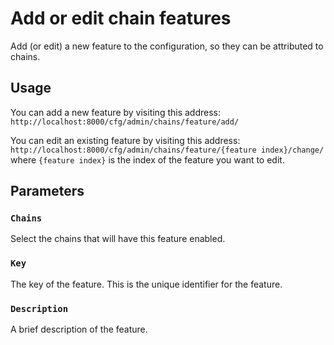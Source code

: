 # Add or edit chain features

Add (or edit) a new feature to the configuration, so they can be attributed to chains.

## Usage

You can add a new feature by visiting this address: `http://localhost:8000/cfg/admin/chains/feature/add/`

You can edit an existing feature by visiting this address: `http://localhost:8000/cfg/admin/chains/feature/{feature index}/change/` where `{feature index}` is the index of the feature you want to edit.

## Parameters

### `Chains`

Select the chains that will have this feature enabled.

### `Key`

The key of the feature. This is the unique identifier for the feature.

### `Description`

A brief description of the feature.

